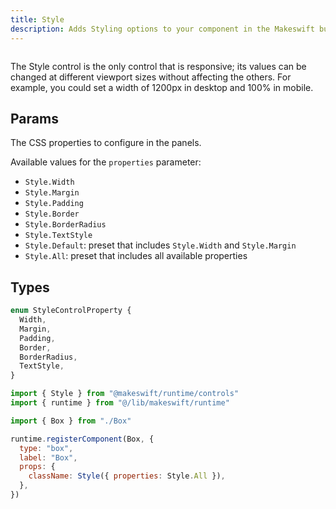 ```yaml
---
title: Style
description: Adds Styling options to your component in the Makeswift builder to visually configure a CSS class `string` prop. 
---
```


<Frame
  type="glass"
  caption=""
>
  <img src="" />
</Frame>

The Style control is the only control that is responsive; its values can be changed at different viewport sizes without affecting the others. For example, you could set a width of 1200px in desktop and 100% in mobile.

## Params

<ParamField query="properties" type="StyleControlProperty[]" default="Style.Default">
  The CSS properties to configure in the panels.
</ParamField>


Available values for the `properties` parameter:
- `Style.Width`
- `Style.Margin`
- `Style.Padding` 
- `Style.Border`
- `Style.BorderRadius`
- `Style.TextStyle`
- `Style.Default`: preset that includes `Style.Width` and `Style.Margin`
- `Style.All`: preset that includes all available properties


## Types 

```javascript StyleControlProperty
enum StyleControlProperty {
  Width,
  Margin,
  Padding,
  Border,
  BorderRadius,
  TextStyle,
}
```


<RequestExample>

```jsx /components/Box/Box.makeswift.js
import { Style } from "@makeswift/runtime/controls"
import { runtime } from "@/lib/makeswift/runtime"

import { Box } from "./Box"

runtime.registerComponent(Box, {
  type: "box",
  label: "Box",
  props: {
    className: Style({ properties: Style.All }),
  },
})
```

</RequestExample>
